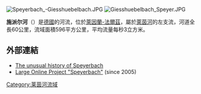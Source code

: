 [[Image:Speyerbach_-Giesshuebelbach.JPG|thumb]]
[[Image:Giesshuebelbach_Speyer.JPG|thumb]]

'''施派尔河'''（{{lang-de|Speyerbach}}）是[[德國|德國]]的河流，位於[[萊因蘭-法爾茲|萊因蘭-法爾茲]]，屬於[[萊茵河|萊茵河]]的左支流，河道全長60公里，流域面積596平方公里，平均流量每秒3立方米。

==外部連結==
* [http://www.speyerbach.info/historisches/bachgeschichte/kuenstlicher_bach.htm The unusual history of Speyerbach] {{Wayback|url=http://www.speyerbach.info/historisches/bachgeschichte/kuenstlicher_bach.htm |date=20160305231613 }}
* [http://www.speyerbach.info/ Large Online Project "Speyerbach"] {{Wayback|url=http://www.speyerbach.info/ |date=20201127210148 }} (since 2005)

{{Germany-geo-stub}}
[[Category:莱茵河流域|Category:莱茵河流域]]